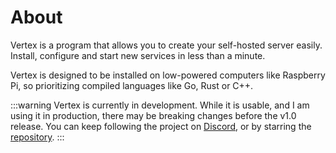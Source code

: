 # About

Vertex is a program that allows you to create your self-hosted server easily. Install, configure and start new services in less than a minute.

Vertex is designed to be installed on low-powered computers like Raspberry Pi, so prioritizing compiled languages like Go, Rust or C++.

:::warning
Vertex is currently in development. While it is usable, and I am using it in production, there may be breaking changes before the v1.0 release. You can keep following the project on [Discord](https://discord.gg/tGZV6X6ZJh), or by starring the [repository](https://github.com/vertex-center/vertex).
:::
